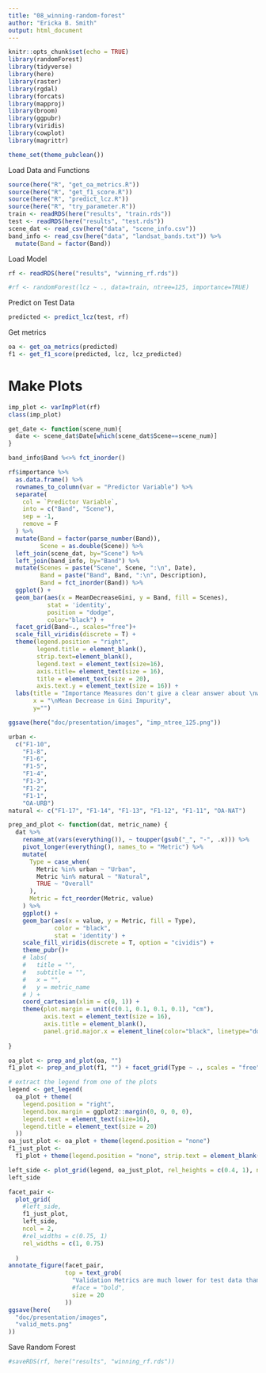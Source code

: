 ```yaml
---
title: "08_winning-random-forest"
author: "Ericka B. Smith"
output: html_document
---
```


```r
knitr::opts_chunk$set(echo = TRUE)
library(randomForest)
library(tidyverse)
library(here)
library(raster)
library(rgdal)
library(forcats)
library(mapproj)
library(broom)
library(ggpubr)
library(viridis)
library(cowplot)
library(magrittr)
```

```r
theme_set(theme_pubclean())
```

Load Data and Functions

```r
source(here("R", "get_oa_metrics.R"))
source(here("R", "get_f1_score.R"))
source(here("R", "predict_lcz.R"))
source(here("R", "try_parameter.R"))
train <- readRDS(here("results", "train.rds"))
test <- readRDS(here("results", "test.rds"))
scene_dat <- read_csv(here("data", "scene_info.csv"))
band_info <- read_csv(here("data", "landsat_bands.txt")) %>%
  mutate(Band = factor(Band))
```

Load Model


```r
rf <- readRDS(here("results", "winning_rf.rds"))
```

```r
#rf <- randomForest(lcz ~ ., data=train, ntree=125, importance=TRUE)
```


Predict on Test Data

```r
predicted <- predict_lcz(test, rf)
```

Get metrics

```r
oa <- get_oa_metrics(predicted)
f1 <- get_f1_score(predicted, lcz, lcz_predicted)
```


# Make Plots

```r
imp_plot <- varImpPlot(rf)
class(imp_plot)

get_date <- function(scene_num){
  date <- scene_dat$Date[which(scene_dat$Scene==scene_num)]
}

band_info$Band %<>% fct_inorder()

rf$importance %>%
  as.data.frame() %>%
  rownames_to_column(var = "Predictor Variable") %>%
  separate(
    col = `Predictor Variable`,
    into = c("Band", "Scene"),
    sep = -1,
    remove = F
  ) %>%
  mutate(Band = factor(parse_number(Band)),
         Scene = as.double(Scene)) %>%
  left_join(scene_dat, by="Scene") %>%
  left_join(band_info, by="Band") %>%
  mutate(Scenes = paste("Scene", Scene, ":\n", Date),
         Band = paste("Band", Band, ":\n", Description),
         Band = fct_inorder(Band)) %>%
  ggplot() +
  geom_bar(aes(x = MeanDecreaseGini, y = Band, fill = Scenes),
           stat = 'identity',
           position = "dodge",
           color="black") +
  facet_grid(Band~., scales="free")+
  scale_fill_viridis(discrete = T) +
  theme(legend.position = "right",
        legend.title = element_blank(),
        strip.text=element_blank(),
        legend.text = element_text(size=16),
        axis.title= element_text(size = 16),
        title = element_text(size = 20),
        axis.text.y = element_text(size = 16)) +
  labs(title = "Importance Measures don't give a clear answer about \nwhich predictor variables are most useful.\n",
       x = "\nMean Decrease in Gini Impurity",
       y="")

ggsave(here("doc/presentation/images", "imp_ntree_125.png"))
```


```r
urban <-
  c("F1-10",
    "F1-8",
    "F1-6",
    "F1-5",
    "F1-4",
    "F1-3",
    "F1-2",
    "F1-1",
    "OA-URB")
natural <- c("F1-17", "F1-14", "F1-13", "F1-12", "F1-11", "OA-NAT")

prep_and_plot <- function(dat, metric_name) {
  dat %>%
    rename_at(vars(everything()), ~ toupper(gsub("_", "-", .x))) %>%
    pivot_longer(everything(), names_to = "Metric") %>%
    mutate(
      Type = case_when(
        Metric %in% urban ~ "Urban",
        Metric %in% natural ~ "Natural",
        TRUE ~ "Overall"
      ),
      Metric = fct_reorder(Metric, value)
    ) %>%
    ggplot() +
    geom_bar(aes(x = value, y = Metric, fill = Type),
             color = "black",
             stat = 'identity') +
    scale_fill_viridis(discrete = T, option = "cividis") +
    theme_pubr()+
    # labs(
    #   title = "",
    #   subtitle = "",
    #   x = "",
    #   y = metric_name
    # ) +
    coord_cartesian(xlim = c(0, 1)) +
    theme(plot.margin = unit(c(0.1, 0.1, 0.1, 0.1), "cm"),
          axis.text = element_text(size = 16),
          axis.title = element_blank(),
          panel.grid.major.x = element_line(color="black", linetype="dotted"))
  
}

oa_plot <- prep_and_plot(oa, "")
f1_plot <- prep_and_plot(f1, "") + facet_grid(Type ~ ., scales = "free")

# extract the legend from one of the plots
legend <- get_legend(
  oa_plot + theme(
    legend.position = "right",
    legend.box.margin = ggplot2::margin(0, 0, 0, 0),
    legend.text = element_text(size=16),
    legend.title = element_text(size = 20)
  ))
oa_just_plot <- oa_plot + theme(legend.position = "none")
f1_just_plot <-
  f1_plot + theme(legend.position = "none", strip.text = element_blank())

left_side <- plot_grid(legend, oa_just_plot, rel_heights = c(0.4, 1), nrow=2)
left_side

facet_pair <-
  plot_grid(
    #left_side,
    f1_just_plot,
    left_side,
    ncol = 2,
    #rel_widths = c(0.75, 1)
    rel_widths = c(1, 0.75)
    
  )
annotate_figure(facet_pair,
                top = text_grob(
                  "Validation Metrics are much lower for test data than for out-of-bag data. \nHigh OA values may mask low F1 scores.\n",
                  #face = "bold",
                  size = 20
                ))
ggsave(here(
  "doc/presentation/images",
  "valid_mets.png"
))
```


Save Random Forest

```r
#saveRDS(rf, here("results", "winning_rf.rds"))
```

